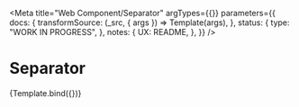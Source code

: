 <!--
@license EUPL-1.2
Copyright (c) 2021 Robbert Broersma
-->


<!-- Import Docs -->



<Meta
  title="Web Component/Separator"
  argTypes={{}}
  parameters={{
    docs: {
      transformSource: (_src, { args }) => Template(args),
    },
    status: {
      type: "WORK IN PROGRESS",
    },
    notes: {
      UX: README,
    },
  }}
/>

# Separator

<Canvas>
  <Story name="Separator">{Template.bind({})}</Story>
</Canvas>
